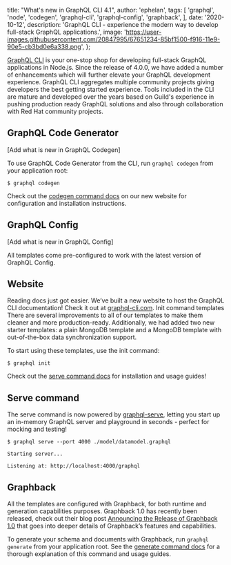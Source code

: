 
  title: "What's new in GraphQL CLI 4.1",
  author: 'ephelan',
  tags: [
    'graphql',
    'node',
    'codegen',
    'graphql-cli',
    'graphql-config',
    'graphback',
  ],
  date: '2020-10-12',
  description:
    'GraphQL CLI - experience the modern way to develop full-stack GraphQL applications.',
  image:
    'https://user-images.githubusercontent.com/20847995/67651234-85bf1500-f916-11e9-90e5-cb3bd0e6a338.png',
};


[GraphQL CLI](http://graphql-cli.com) is your one-stop shop for developing full-stack GraphQL applications in Node.js. Since the release of 4.0.0, we have added a number of enhancements which will further elevate your GraphQL development experience.
GraphQL CLI aggregates multiple community projects giving developers the best getting started experience. Tools included in the CLI are mature and developed over the years based on Guild's experience in pushing production ready GraphQL solutions and also through collaboration with Red Hat community projects.

## GraphQL Code Generator

[Add what is new in GraphQL Codegen]

To use GraphQL Code Generator from the CLI, run `graphql codegen` from your application root:

```shell
$ graphql codegen
```

Check out the [codegen command docs](https://graphql-cli.com/codegen) on our new website for configuration and installation instructions.

## GraphQL Config

[Add what is new in GraphQL Config]

All templates come pre-configured to work with the latest version of GraphQL Config.

## Website

Reading docs just got easier. We’ve built a new website to host the GraphQL CLI documentation! Check it out at [graphql-cli.com](https://graphql-cli.com).
Init command templates
There are several improvements to all of our templates to make them cleaner and more production-ready. Additionally, we had added two new starter templates: a plain MongoDB template and a MongoDB template with out-of-the-box data synchronization support.

To start using these templates, use the init command:

```shell
$ graphql init
```

Check out the [serve command docs](https://graphql-cli.com/serve) for installation and usage guides!

## Serve command

The serve command is now powered by [graphql-serve](https://www.npmjs.com/package/graphql-serve), letting you start up an in-memory GraphQL server and playground in seconds - perfect for mocking and testing!

```shell
$ graphql serve --port 4000 ./model/datamodel.graphql

Starting server...

Listening at: http://localhost:4000/graphql
```

## Graphback

All the templates are configured with Graphback, for both runtime and generation capabilities purposes. Graphback 1.0 has recently been released, check out their blog post [Announcing the Release of Graphback 1.0](https://graphback.dev/blog/2020/10/01/announcing-graphback-1.0) that goes into deeper details of Graphback’s features and capabilities.

To generate your schema and documents with Graphback, run `graphql generate` from your application root. See the [generate command docs](https://graphql-cli.com/generate) for a thorough explanation of this command and usage guides.
